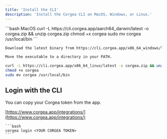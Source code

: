 ```yaml
---
title: 'Install the CLI'
description: 'Install the Corgea CLI on MacOS, Windows, or Linux.'
---
```

<CodeGroup>
```bash MacOS
curl -L https://cli.corgea.app/aarch64_darwin/latest -o corgea.zip && unzip corgea.zip
chmod +x corgea
sudo mv corgea /usr/local/bin
```

```bash Windows
Download the latest binary from https://cli.corgea.app/x86_64_windows/latest

Move the executable to a directory in your PATH.
```

```bash Linux
curl -L https://cli.corgea.app/x86_64_linux/latest -o corgea.zip && unzip corgea.zip
chmod +x corgea
sudo mv corgea /usr/local/bin
```
</CodeGroup>

## Login with the CLI

You can copy your Corgea token from the app.

[https://www.corgea.app/integrations/](https://www.corgea.app/integrations/)

    ```bash
    corgea login <YOUR CORGEA TOKEN>
    ```